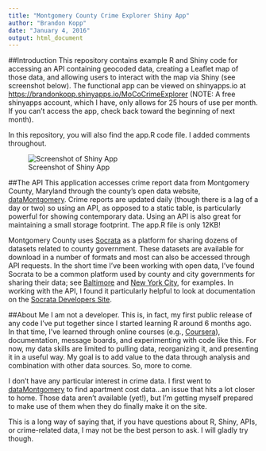 ```yaml
---
title: "Montgomery County Crime Explorer Shiny App"
author: "Brandon Kopp"
date: "January 4, 2016"
output: html_document
---
```


##Introduction
This repository contains example R and Shiny code for accessing an API containing geocoded data, creating a Leaflet map of those data, and allowing users to interact with the map via Shiny (see screenshot below).  The functional app can be viewed on shinyapps.io at <https://brandonkopp.shinyapps.io/MoCoCrimeExplorer> (NOTE: A free shinyapps account, which I have, only allows for 25 hours of use per month. If you can't access the app, check back toward the beginning of next month).

In this repository, you will also find the app.R code file. I added comments throughout.

![Screenshot of Shiny App](figures/screenshot.png)

##The API
This application accesses crime report data from Montgomery County, Maryland through the county's open data website, [dataMontgomery](https://data.montgomerycountymd.gov/developers/docs/crime). Crime reports are updated daily (though there is a lag of a day or two) so using an API, as opposed to a static table, is particularly powerful for showing contemporary data. Using an API is also great for maintaining a small storage footprint. The app.R file is only 12KB!

Montgomery County uses [Socrata](https://www.socrata.com/) as a platform for sharing dozens of datasets related to county government. These datasets are available for download in a number of formats and most can also be accessed through API requests. In the short time I've been working with open data, I've found Socrata to be a common platform used by county and city governments for sharing their data; see [Baltimore](https://data.baltimorecity.gov/) and [New York City](https://data.cityofnewyork.us/), for examples.  In working with the API, I found it particularly helpful to look at documentation on the [Socrata Developers Site](https://dev.socrata.com/).

##About Me
I am not a developer. This is, in fact, my first public release of any code I've put together since I started learning R around 6 months ago. In that time, I've learned through online courses (e.g., [Coursera](http://coursera.org)), documentation, message boards, and experimenting with code like this. For now, my data skills are limited to pulling data, reorganizing it, and presenting it in a useful way. My goal is to add value to the data through analysis and combination with other data sources.  So, more to come.

I don't have any particular interest in crime data. I first went to [dataMontgomery](https://data.montgomerycountymd.gov/) to find apartment cost data...an issue that hits a lot closer to home. Those data aren't available (yet!), but I'm getting myself prepared to make use of them when they do finally make it on the site.

This is a long way of saying that, if you have questions about R, Shiny, APIs, or crime-related data, I may not be the best person to ask. I will gladly try though.
